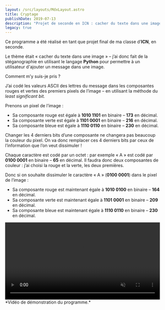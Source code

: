```yaml
---
layout: /src/layouts/MdxLayout.astro
title: Cryptage
publishDate: 2019-07-13
description: "Projet de seconde en ICN : cacher du texte dans une image."
legacy: true
---
```



Ce programme a été réalisé en tant que projet final de ma classe d’**ICN**, en seconde.

Le thème était « cacher du texte dans une image » – j’ai donc fait de la stéganographie en utilisant le langage **Python** pour permettre à un utilisateur d'ajouter un message dans une image.

Comment m’y suis-je pris ?

J’ai codé les valeurs ASCII des lettres du message dans les composantes rouges et vertes des premiers pixels de l’image – en utilisant la méthode du *least significant bit.*

Prenons un pixel de l’image :
- Sa composante rouge est égale à **1010 1101** en binaire – **173** en décimal.
- Sa composante verte est égale à **1101 0001** en binaire – **216** en décimal.
- Sa composante bleue est égale à **1110 0110** en binaire – **230** en décimal.

Changer les 4 derniers bits d’une composante ne changera pas beaucoup la couleur du pixel. On va donc remplacer ces 4 derniers bits par ceux de l’information que l’on veut dissimuler !

Chaque caractère est codé par un octet : par exemple « A » est codé par **0100 0001** en binaire – **65** en décimal. Il faudra donc deux composantes de couleur : j’ai choisi la rouge et la verte, les deux premières.

Donc si on souhaite dissimuler le caractère « A » (**0100 0001**) dans le pixel de l’image :
- Sa composante rouge est maintenant égale à **1010 0100** en binaire – **164** en décimal.
- Sa composante verte est maintenant égale à **1101 0001** en binaire – **209** en décimal.
- Sa composante bleue est maintenant égale à **1110 0110** en binaire – **230** en décimal.

<video width="100%" controls muted>
<source src={TexteImage} type="video/mp4" />
</video>
*Vidéo de démonstration du programme.*